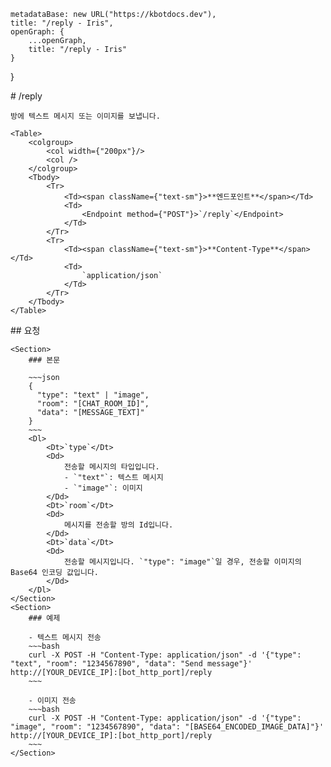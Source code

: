 
    metadataBase: new URL("https://kbotdocs.dev"),
    title: "/reply - Iris",
    openGraph: {
        ...openGraph,
        title: "/reply - Iris"
    }
}

<Section>
    # /reply

    방에 텍스트 메시지 또는 이미지를 보냅니다.

    <Table>
        <colgroup>
            <col width={"200px"}/>
            <col />
        </colgroup>
        <Tbody>
            <Tr>
                <Td><span className={"text-sm"}>**엔드포인트**</span></Td>
                <Td>
                    <Endpoint method={"POST"}>`/reply`</Endpoint>
                </Td>
            </Tr>
            <Tr>
                <Td><span className={"text-sm"}>**Content-Type**</span></Td>
                <Td>
                    `application/json`
                </Td>
            </Tr>
        </Tbody>
    </Table>
</Section>
<Section>
    ## 요청

    <Section>
        ### 본문

        ~~~json
        {
          "type": "text" | "image",
          "room": "[CHAT_ROOM_ID]",
          "data": "[MESSAGE_TEXT]"
        }
        ~~~
        <Dl>
            <Dt>`type`</Dt>
            <Dd>
                전송할 메시지의 타입입니다.
                - `"text"`: 텍스트 메시지
                - `"image"`: 이미지
            </Dd>
            <Dt>`room`</Dt>
            <Dd>
                메시지를 전송할 방의 Id입니다.
            </Dd>
            <Dt>`data`</Dt>
            <Dd>
                전송할 메시지입니다. `"type": "image"`일 경우, 전송할 이미지의 Base64 인코딩 값입니다.
            </Dd>
        </Dl>
    </Section>
    <Section>
        ### 예제

        - 텍스트 메시지 전송
        ~~~bash
        curl -X POST -H "Content-Type: application/json" -d '{"type": "text", "room": "1234567890", "data": "Send message"}' http://[YOUR_DEVICE_IP]:[bot_http_port]/reply
        ~~~

        - 이미지 전송
        ~~~bash
        curl -X POST -H "Content-Type: application/json" -d '{"type": "image", "room": "1234567890", "data": "[BASE64_ENCODED_IMAGE_DATA]"}' http://[YOUR_DEVICE_IP]:[bot_http_port]/reply
        ~~~
    </Section>
</Section>